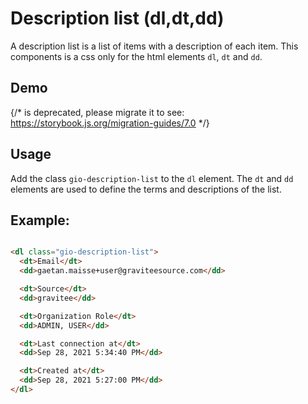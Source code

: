 
<Meta of={ReadmeStories} />

# Description list (dl,dt,dd)

A description list is a list of items with a description of each item. This components is a css only for the html elements `dl`, `dt` and `dd`.

## Demo

{/* <Story id="components-description-list-dl-dt-dd--default" /> is deprecated, please migrate it to <Story of={referenceToStory} /> see: https://storybook.js.org/migration-guides/7.0 */}

<Story id="components-description-list-dl-dt-dd--default" />

## Usage

Add the class `gio-description-list` to the `dl` element. The `dt` and `dd` elements are used to define the terms and descriptions of the list.

## Example:

```html

<dl class="gio-description-list">
  <dt>Email</dt>
  <dd>gaetan.maisse+user@graviteesource.com</dd>

  <dt>Source</dt>
  <dd>gravitee</dd>

  <dt>Organization Role</dt>
  <dd>ADMIN, USER</dd>

  <dt>Last connection at</dt>
  <dd>Sep 28, 2021 5:34:40 PM</dd>

  <dt>Created at</dt>
  <dd>Sep 28, 2021 5:27:00 PM</dd>
</dl>

```
